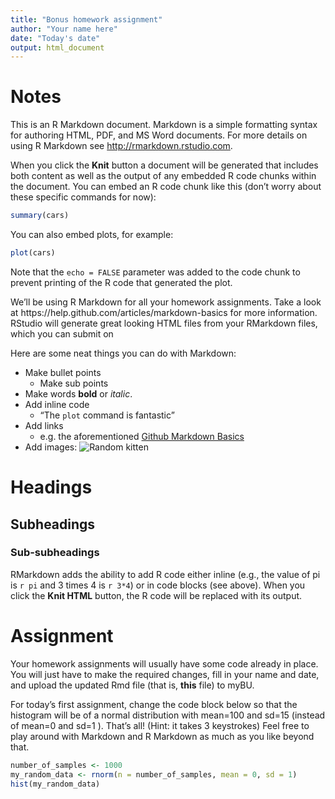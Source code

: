 ```yaml
---
title: "Bonus homework assignment"
author: "Your name here"
date: "Today's date"
output: html_document
---
```


Notes
=====

This is an R Markdown document. Markdown is a simple formatting syntax for authoring HTML, PDF, and MS Word documents. For more details on using R Markdown see <http://rmarkdown.rstudio.com>.

When you click the **Knit** button a document will be generated that includes both content as well as the output of any embedded R code chunks within the document. You can embed an R code chunk like this (don't worry about these specific commands for now):

```r
summary(cars)
```

You can also embed plots, for example:

```r
plot(cars)
```

Note that the `echo = FALSE` parameter was added to the code chunk to prevent printing of the R code that generated the plot.

We'll be using R Markdown for all your homework assignments. Take a look at https://help.github.com/articles/markdown-basics for more information. RStudio will generate great looking HTML files from your RMarkdown files, which you can submit on 

Here are some neat things you can do with Markdown:

- Make bullet points
  - Make sub points
- Make words **bold** or *italic*.
- Add inline code
  - "The `plot` command is fantastic"
- Add links
  - e.g. the aforementioned [Github Markdown Basics](https://help.github.com/articles/markdown-basics)
- Add images: 
![Random kitten](http://placekitten.com/150/150)

# Headings
## Subheadings
### Sub-subheadings

RMarkdown adds the ability to add R code either inline (e.g., the value of pi is `r pi` and 3 times 4 is `r 3*4`) or in code blocks (see above). When you click the **Knit HTML** button, the R code will be replaced with its output.

Assignment
==========

Your homework assignments will usually have some code already in place. You will just have to make the required changes, fill in your name and date, and upload the updated Rmd file (that is, **this** file) to myBU.

For today's first assignment, change the code block below so that the histogram will be of a normal distribution with mean=100 and sd=15 (instead of mean=0 and sd=1 ). That's all! (Hint: it takes 3 keystrokes) Feel free to play around with Markdown and R Markdown as much as you like beyond that.

```r
number_of_samples <- 1000
my_random_data <- rnorm(n = number_of_samples, mean = 0, sd = 1)
hist(my_random_data)
```